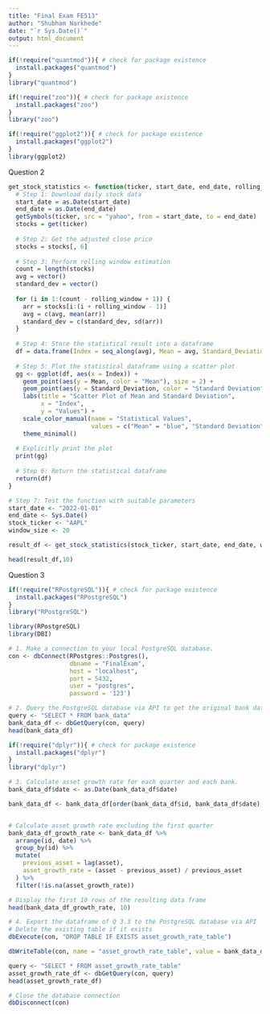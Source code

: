 ```yaml
---
title: "Final Exam FE513"
author: "Shubham Narkhede"
date: "`r Sys.Date()`"
output: html_document
---
```


```r
if(!require("quantmod")){ # check for package existence 
  install.packages("quantmod")
}
library("quantmod")
```


```r
if(!require("zoo")){ # check for package existence 
  install.packages("zoo")
}
library("zoo")
```
```r
if(!require("ggplot2")){ # check for package existence 
  install.packages("ggplot2")
}
library(ggplot2)
```

Question 2 

```r
get_stock_statistics <- function(ticker, start_date, end_date, rolling_window) {
  # Step 1: Download daily stock data
  start_date = as.Date(start_date)
  end_date = as.Date(end_date)
  getSymbols(ticker, src = "yahoo", from = start_date, to = end_date)
  stocks = get(ticker)
  
  # Step 2: Get the adjusted close price
  stocks = stocks[, 6]
  
  # Step 3: Perform rolling window estimation
  count = length(stocks)
  avg = vector()
  standard_dev = vector()
  
  for (i in 1:(count - rolling_window + 1)) {
    arr = stocks[i:(i + rolling_window - 1)]
    avg = c(avg, mean(arr))
    standard_dev = c(standard_dev, sd(arr))
  }
  
  # Step 4: Store the statistical result into a dataframe
  df = data.frame(Index = seq_along(avg), Mean = avg, Standard_Deviation = standard_dev)
  
  # Step 5: Plot the statistical dataframe using a scatter plot
  gg <- ggplot(df, aes(x = Index)) +
    geom_point(aes(y = Mean, color = "Mean"), size = 2) +
    geom_point(aes(y = Standard_Deviation, color = "Standard Deviation"), size = 2) +
    labs(title = "Scatter Plot of Mean and Standard Deviation",
         x = "Index",
         y = "Values") +
    scale_color_manual(name = "Statistical Values",
                       values = c("Mean" = "blue", "Standard Deviation" = "red")) +
    theme_minimal()
  
  # Explicitly print the plot
  print(gg)
  
  # Step 6: Return the statistical dataframe
  return(df)
}
```


```r
# Step 7: Test the function with suitable parameters
start_date <- "2022-01-01"
end_date <- Sys.Date()
stock_ticker <- "AAPL"
window_size <- 20

result_df <- get_stock_statistics(stock_ticker, start_date, end_date, window_size)
```


```r
head(result_df,10)
```






Question 3


```r
if(!require("RPostgreSQL")){ # check for package existence 
  install.packages("RPostgreSQL")
}
library("RPostgreSQL")
```


```r
library(RPostgreSQL)
library(DBI)

# 1. Make a connection to your local PostgreSQL database.
con <- dbConnect(RPostgres::Postgres(), 
                 dbname = "FinalExam", 
                 host = "localhost", 
                 port = 5432, 
                 user = "postgres", 
                 password = '123')

# 2. Query the PostgreSQL database via API to get the original bank data.
query <- "SELECT * FROM bank_data"
bank_data_df <- dbGetQuery(con, query)
head(bank_data_df)
```

```r
if(!require("dplyr")){ # check for package existence 
  install.packages("dplyr")
}
library("dplyr")

```

```r
# 3. Calculate asset growth rate for each quarter and each bank.
bank_data_df$date <- as.Date(bank_data_df$date)

bank_data_df <- bank_data_df[order(bank_data_df$id, bank_data_df$date), ]  # Ensure data is sorted by bank id and date


# Calculate asset growth rate excluding the first quarter
bank_data_df_growth_rate <- bank_data_df %>%
  arrange(id, date) %>%
  group_by(id) %>%
  mutate(
    previous_asset = lag(asset),
    asset_growth_rate = (asset - previous_asset) / previous_asset
  ) %>%
  filter(!is.na(asset_growth_rate))

# Display the first 10 rows of the resulting data frame
head(bank_data_df_growth_rate, 10)
```


```r
# 4. Export the dataframe of Q 3.3 to the PostgreSQL database via API
# Delete the existing table if it exists
dbExecute(con, "DROP TABLE IF EXISTS asset_growth_rate_table")

dbWriteTable(con, name = "asset_growth_rate_table", value = bank_data_df_growth_rate, row.names = FALSE, overwrite = TRUE)

query <- "SELECT * FROM asset_growth_rate_table"
asset_growth_rate_df <- dbGetQuery(con, query)
head(asset_growth_rate_df)
```


```r
# Close the database connection
dbDisconnect(con)

```

